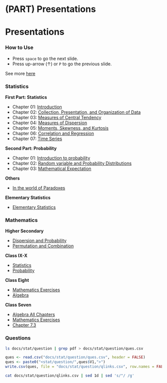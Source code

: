 # (PART) Presentations {-}

# Presentations {- #pres} 

### How to Use {- #how}

- Press `space` to go the next slide.
- Press up-arrow ($\uparrow$) or `P` to go the previous slide.

See more [here](https://defkey.com/reveal-js-shortcuts)

### Statistics {- #stat_pres}

**First Part: Statistics**

- Chapter 01: [Introduction](https://lecture.statmania.info/stat/ch1_xi_stat.html)
- Chapter 02: [Collection, Presentation, and Organization of Data](https://lecture.statmania.info/stat/ch2_xi_stat.html)
- Chapter 03: [Measures of Central Tendency](https://lecture.statmania.info/stat/ch3_xi_stat.html)
- Chapter 04: [Measures of Dispersion](https://lecture.statmania.info/stat/ch4_xi_stat_dispersion.html)
- Chapter 05: [Moments, Skewness, and Kurtosis](https://lecture.statmania.info/stat/ch5_xi_stat_moments_skewness_kurtosis.html)
- Chapter 06: [Correlation and Regression](https://lecture.statmania.info/stat/ch6_xi_statcorrelation_regression.html)
- Chapter 07: [Time Series](https://lecture.statmania.info/stat/ch7_xi_time_series.html)

**Second Part: Probability**

- Chapter 01: [Introduction to probability](https://lecture.statmania.info/stat/prob_ch1_intro.html#/)
- Chapter 02: [Random variable and Probability Distributions](stat/prob_ch2_random_variable.html)
- Chapter 03: [Mathematical Expectation](stat/prob_ch3_expectation.html)

**Others**

- [In the world of Paradoxes](stat/paradoxes.html)

**Elementary Statistics**

- [Elementary Statistics](https://lecture.statmania.info/math/stat_preliminaries.html)

### Mathematics {- #math}

**Higher Secondary**
 
- [Dispersion and Probability](https://lecture.statmania.info/math/xi_math_probability.html)
- [Permutation and Combination](https://lecture.statmania.info/math/xi_math_perm_comb.html)

**Class IX-X**

- [Statistics](https://lecture.statmania.info/math/x_stat.html)
- [Probability](https://lecture.statmania.info/math/x_prob.html)

**Class Eight**

- [Mathematics Exercises](https://lecture.statmania.info/math/viii_math_exercise.html)
- [Algebra](https://lecture.statmania.info/math/viii_math_algebra.html)

**Class Seven**

- [Algebra All Chapters](https://lecture.statmania.info/math/vii_math_algebra.html)
- [Mathematics Exercises](https://lecture.statmania.info/math/vii_math_exercise.html)
- [Chapter 7.3](https://lecture.statmania.info/math/vii_math_7.3.html)

### Questions {-}

```{bash, echo =  FALSE}
ls docs/stat/question | grep pdf > docs/stat/question/ques.csv
```

```{r, echo=FALSE}
ques <- read.csv("docs/stat/question/ques.csv", header = FALSE)
ques <- paste0("<stat/question/",ques$V1,">")
write.csv(ques, file = "docs/stat/question/qlinks.csv", row.names = FALSE)
```

```{bash, echo =  FALSE, comment=NA}
cat docs/stat/question/qlinks.csv | sed 1d | sed 's/"/ /g' 
```

